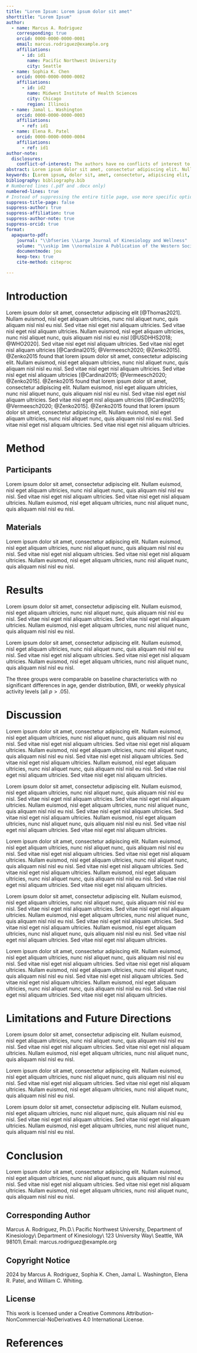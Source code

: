 ```yaml
---
title: "Lorem Ipsum: Lorem ipsum dolor sit amet"
shorttitle: "Lorem Ipsum"
author:
  - name: Marcus A. Rodriguez
    corresponding: true
    orcid: 0000-0000-0000-0001
    email: marcus.rodriguez@example.org
    affiliations:
      - id: id1
        name: Pacific Northwest University
        city: Seattle
  - name: Sophia K. Chen
    orcid: 0000-0000-0000-0002
    affiliations:
      - id: id2
        name: Midwest Institute of Health Sciences
        city: Chicago
        region: Illinois
  - name: Jamal L. Washington
    orcid: 0000-0000-0000-0003
    affiliations:
      - ref: id1
  - name: Elena R. Patel
    orcid: 0000-0000-0000-0004
    affiliations:
      - ref: id1
author-note:
  disclosures:
    conflict-of-interest: The authors have no conflicts of interest to disclose.
abstract: Lorem ipsum dolor sit amet, consectetur adipiscing elit. Nullam euismod, nisl eget aliquam ultricies, nunc nisl aliquet nunc, quis aliquam nisl nisl eu nisl. Sed vitae nisl eget nisl aliquam ultricies. Sed vitae nisl eget nisl aliquam ultricies. Nullam euismod, nisl eget aliquam ultricies, nunc nisl aliquet nunc, quis aliquam nisl nisl eu nisl. Sed vitae nisl eget nisl aliquam ultricies. Sed vitae nisl eget nisl aliquam ultricies. Nullam euismod, nisl eget aliquam ultricies, nunc nisl aliquet nunc, quis aliquam nisl nisl eu nisl. Sed vitae nisl eget nisl aliquam ultricies. Sed vitae nisl eget nisl aliquam ultricies.
keywords: [Lorem ipsum, dolor sit, amet, consectetur, adipiscing elit, RE-AIM]
bibliography: bibliography.bib
# Numbered lines (.pdf and .docx only)
numbered-lines: true
# Instead of suppressing the entire title page, use more specific options
suppress-title-page: false
suppress-author: true
suppress-affiliation: true
suppress-author-note: true
suppress-orcid: true
format:
  apaquarto-pdf:
    journal: "\\bfseries \\Large Journal of Kinesiology and Wellness"
    volume: "\\vskip 1mm \\normalsize A Publication of the Western Society for Kinesiology and Wellness\\newline Volume 13, Number 1, Pages 1-12, 2024\\newline ISSN# 2332-4503"
    documentmode: jou
    keep-tex: true
    cite-method: citeproc

---
```


# Introduction

Lorem ipsum dolor sit amet, consectetur adipiscing elit [@Thomas2021]. Nullam euismod, nisl eget aliquam ultricies, nunc nisl aliquet nunc, quis aliquam nisl nisl eu nisl. Sed vitae nisl eget nisl aliquam ultricies. Sed vitae nisl eget nisl aliquam ultricies. Nullam euismod, nisl eget aliquam ultricies, nunc nisl aliquet nunc, quis aliquam nisl nisl eu nisl [@USDHHS2018; @WHO2020]. Sed vitae nisl eget nisl aliquam ultricies. Sed vitae nisl eget nisl aliquam ultricies [@Cardinal2015; @Vermeesch2020; @Zenko2015]. @Zenko2015 found that lorem ipsum dolor sit amet, consectetur adipiscing elit. Nullam euismod, nisl eget aliquam ultricies, nunc nisl aliquet nunc, quis aliquam nisl nisl eu nisl. Sed vitae nisl eget nisl aliquam ultricies. Sed vitae nisl eget nisl aliquam ultricies [@Cardinal2015; @Vermeesch2020; @Zenko2015]. @Zenko2015 found that lorem ipsum dolor sit amet, consectetur adipiscing elit. Nullam euismod, nisl eget aliquam ultricies, nunc nisl aliquet nunc, quis aliquam nisl nisl eu nisl. Sed vitae nisl eget nisl aliquam ultricies. Sed vitae nisl eget nisl aliquam ultricies [@Cardinal2015; @Vermeesch2020; @Zenko2015]. @Zenko2015 found that lorem ipsum dolor sit amet, consectetur adipiscing elit. Nullam euismod, nisl eget aliquam ultricies, nunc nisl aliquet nunc, quis aliquam nisl nisl eu nisl. Sed vitae nisl eget nisl aliquam ultricies. Sed vitae nisl eget nisl aliquam ultricies.

# Method

## Participants

Lorem ipsum dolor sit amet, consectetur adipiscing elit. Nullam euismod, nisl eget aliquam ultricies, nunc nisl aliquet nunc, quis aliquam nisl nisl eu nisl. Sed vitae nisl eget nisl aliquam ultricies. Sed vitae nisl eget nisl aliquam ultricies. Nullam euismod, nisl eget aliquam ultricies, nunc nisl aliquet nunc, quis aliquam nisl nisl eu nisl.

## Materials

Lorem ipsum dolor sit amet, consectetur adipiscing elit. Nullam euismod, nisl eget aliquam ultricies, nunc nisl aliquet nunc, quis aliquam nisl nisl eu nisl. Sed vitae nisl eget nisl aliquam ultricies. Sed vitae nisl eget nisl aliquam ultricies. Nullam euismod, nisl eget aliquam ultricies, nunc nisl aliquet nunc, quis aliquam nisl nisl eu nisl.

# Results

Lorem ipsum dolor sit amet, consectetur adipiscing elit. Nullam euismod, nisl eget aliquam ultricies, nunc nisl aliquet nunc, quis aliquam nisl nisl eu nisl. Sed vitae nisl eget nisl aliquam ultricies. Sed vitae nisl eget nisl aliquam ultricies. Nullam euismod, nisl eget aliquam ultricies, nunc nisl aliquet nunc, quis aliquam nisl nisl eu nisl.

Lorem ipsum dolor sit amet, consectetur adipiscing elit. Nullam euismod, nisl eget aliquam ultricies, nunc nisl aliquet nunc, quis aliquam nisl nisl eu nisl. Sed vitae nisl eget nisl aliquam ultricies. Sed vitae nisl eget nisl aliquam ultricies. Nullam euismod, nisl eget aliquam ultricies, nunc nisl aliquet nunc, quis aliquam nisl nisl eu nisl.

The three groups were comparable on baseline characteristics with no significant differences in age, gender distribution, BMI, or weekly physical activity levels (all $p > .05$).

# Discussion

Lorem ipsum dolor sit amet, consectetur adipiscing elit. Nullam euismod, nisl eget aliquam ultricies, nunc nisl aliquet nunc, quis aliquam nisl nisl eu nisl. Sed vitae nisl eget nisl aliquam ultricies. Sed vitae nisl eget nisl aliquam ultricies. Nullam euismod, nisl eget aliquam ultricies, nunc nisl aliquet nunc, quis aliquam nisl nisl eu nisl. Sed vitae nisl eget nisl aliquam ultricies. Sed vitae nisl eget nisl aliquam ultricies. Nullam euismod, nisl eget aliquam ultricies, nunc nisl aliquet nunc, quis aliquam nisl nisl eu nisl. Sed vitae nisl eget nisl aliquam ultricies. Sed vitae nisl eget nisl aliquam ultricies.

Lorem ipsum dolor sit amet, consectetur adipiscing elit. Nullam euismod, nisl eget aliquam ultricies, nunc nisl aliquet nunc, quis aliquam nisl nisl eu nisl. Sed vitae nisl eget nisl aliquam ultricies. Sed vitae nisl eget nisl aliquam ultricies. Nullam euismod, nisl eget aliquam ultricies, nunc nisl aliquet nunc, quis aliquam nisl nisl eu nisl. Sed vitae nisl eget nisl aliquam ultricies. Sed vitae nisl eget nisl aliquam ultricies. Nullam euismod, nisl eget aliquam ultricies, nunc nisl aliquet nunc, quis aliquam nisl nisl eu nisl. Sed vitae nisl eget nisl aliquam ultricies. Sed vitae nisl eget nisl aliquam ultricies.

Lorem ipsum dolor sit amet, consectetur adipiscing elit. Nullam euismod, nisl eget aliquam ultricies, nunc nisl aliquet nunc, quis aliquam nisl nisl eu nisl. Sed vitae nisl eget nisl aliquam ultricies. Sed vitae nisl eget nisl aliquam ultricies. Nullam euismod, nisl eget aliquam ultricies, nunc nisl aliquet nunc, quis aliquam nisl nisl eu nisl. Sed vitae nisl eget nisl aliquam ultricies. Sed vitae nisl eget nisl aliquam ultricies. Nullam euismod, nisl eget aliquam ultricies, nunc nisl aliquet nunc, quis aliquam nisl nisl eu nisl. Sed vitae nisl eget nisl aliquam ultricies. Sed vitae nisl eget nisl aliquam ultricies.

Lorem ipsum dolor sit amet, consectetur adipiscing elit. Nullam euismod, nisl eget aliquam ultricies, nunc nisl aliquet nunc, quis aliquam nisl nisl eu nisl. Sed vitae nisl eget nisl aliquam ultricies. Sed vitae nisl eget nisl aliquam ultricies. Nullam euismod, nisl eget aliquam ultricies, nunc nisl aliquet nunc, quis aliquam nisl nisl eu nisl. Sed vitae nisl eget nisl aliquam ultricies. Sed vitae nisl eget nisl aliquam ultricies. Nullam euismod, nisl eget aliquam ultricies, nunc nisl aliquet nunc, quis aliquam nisl nisl eu nisl. Sed vitae nisl eget nisl aliquam ultricies. Sed vitae nisl eget nisl aliquam ultricies.

Lorem ipsum dolor sit amet, consectetur adipiscing elit. Nullam euismod, nisl eget aliquam ultricies, nunc nisl aliquet nunc, quis aliquam nisl nisl eu nisl. Sed vitae nisl eget nisl aliquam ultricies. Sed vitae nisl eget nisl aliquam ultricies. Nullam euismod, nisl eget aliquam ultricies, nunc nisl aliquet nunc, quis aliquam nisl nisl eu nisl. Sed vitae nisl eget nisl aliquam ultricies. Sed vitae nisl eget nisl aliquam ultricies. Nullam euismod, nisl eget aliquam ultricies, nunc nisl aliquet nunc, quis aliquam nisl nisl eu nisl. Sed vitae nisl eget nisl aliquam ultricies. Sed vitae nisl eget nisl aliquam ultricies.

# Limitations and Future Directions

Lorem ipsum dolor sit amet, consectetur adipiscing elit. Nullam euismod, nisl eget aliquam ultricies, nunc nisl aliquet nunc, quis aliquam nisl nisl eu nisl. Sed vitae nisl eget nisl aliquam ultricies. Sed vitae nisl eget nisl aliquam ultricies. Nullam euismod, nisl eget aliquam ultricies, nunc nisl aliquet nunc, quis aliquam nisl nisl eu nisl.

Lorem ipsum dolor sit amet, consectetur adipiscing elit. Nullam euismod, nisl eget aliquam ultricies, nunc nisl aliquet nunc, quis aliquam nisl nisl eu nisl. Sed vitae nisl eget nisl aliquam ultricies. Sed vitae nisl eget nisl aliquam ultricies. Nullam euismod, nisl eget aliquam ultricies, nunc nisl aliquet nunc, quis aliquam nisl nisl eu nisl.

Lorem ipsum dolor sit amet, consectetur adipiscing elit. Nullam euismod, nisl eget aliquam ultricies, nunc nisl aliquet nunc, quis aliquam nisl nisl eu nisl. Sed vitae nisl eget nisl aliquam ultricies. Sed vitae nisl eget nisl aliquam ultricies. Nullam euismod, nisl eget aliquam ultricies, nunc nisl aliquet nunc, quis aliquam nisl nisl eu nisl.

# Conclusion

Lorem ipsum dolor sit amet, consectetur adipiscing elit. Nullam euismod, nisl eget aliquam ultricies, nunc nisl aliquet nunc, quis aliquam nisl nisl eu nisl. Sed vitae nisl eget nisl aliquam ultricies. Sed vitae nisl eget nisl aliquam ultricies. Nullam euismod, nisl eget aliquam ultricies, nunc nisl aliquet nunc, quis aliquam nisl nisl eu nisl.

## Corresponding Author

Marcus A. Rodriguez, Ph.D.\\
Pacific Northwest University, Department of Kinesiology\\
Department of Kinesiology\\
123 University Way\\
Seattle, WA 98101\\
Email: marcus.rodriguez@example.org

## Copyright Notice

\copyright 2024 by Marcus A. Rodriguez, Sophia K. Chen, Jamal L. Washington, Elena R. Patel, and William C. Whiting.

## License

\textbf{CC BY-NC-ND 4.0}

This work is licensed under a Creative Commons Attribution-NonCommercial-NoDerivatives 4.0 International License.

# References

::: {#refs}
:::